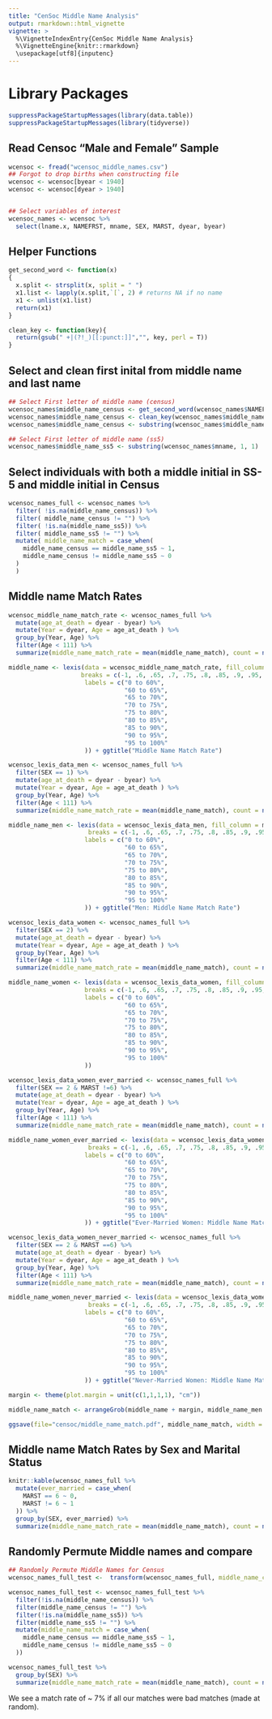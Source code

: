 ```yaml
---
title: "CenSoc Middle Name Analysis"
output: rmarkdown::html_vignette
vignette: >
  %\VignetteIndexEntry{CenSoc Middle Name Analysis}
  %\VignetteEngine{knitr::rmarkdown}
  \usepackage[utf8]{inputenc}
---
```


# Library Packages
```r
suppressPackageStartupMessages(library(data.table))
suppressPackageStartupMessages(library(tidyverse))
```

## Read Censoc "Male and Female" Sample
```r
wcensoc <- fread("wcensoc_middle_names.csv")
## Forgot to drop births when constructing file 
wcensoc <- wcensoc[byear < 1940]
wcensoc <- wcensoc[dyear > 1940]


## Select variables of interest
wcensoc_names <- wcensoc %>%
  select(lname.x, NAMEFRST, mname, SEX, MARST, dyear, byear)
```


## Helper Functions 
```r
get_second_word <- function(x)
{
  x.split <- strsplit(x, split = " ")
  x1.list <- lapply(x.split,`[`, 2) # returns NA if no name
  x1 <- unlist(x1.list)
  return(x1)
}

clean_key <- function(key){
  return(gsub(" +|(?!_)[[:punct:]]","", key, perl = T))
}
```

## Select and clean first inital from middle name and last name 
```r
## Select First letter of middle name (census)
wcensoc_names$middle_name_census <- get_second_word(wcensoc_names$NAMEFRST)
wcensoc_names$middle_name_census <- clean_key(wcensoc_names$middle_name_census)
wcensoc_names$middle_name_census <- substring(wcensoc_names$middle_name_census, 1, 1)

## Select First letter of middle name (ss5)
wcensoc_names$middle_name_ss5 <- substring(wcensoc_names$mname, 1, 1)
```

## Select individuals with both a middle initial in SS-5 and middle initial in Census

```r
wcensoc_names_full <- wcensoc_names %>% 
  filter( !is.na(middle_name_census)) %>% 
  filter( middle_name_census != "") %>% 
  filter( !is.na(middle_name_ss5)) %>% 
  filter( middle_name_ss5 != "") %>% 
  mutate( middle_name_match = case_when(
    middle_name_census == middle_name_ss5 ~ 1,
    middle_name_census != middle_name_ss5 ~ 0
  )
  )
```

## Middle name Match Rates
```r
wcensoc_middle_name_match_rate <- wcensoc_names_full %>% 
  mutate(age_at_death = dyear - byear) %>% 
  mutate(Year = dyear, Age = age_at_death ) %>% 
  group_by(Year, Age) %>%
  filter(Age < 111) %>%
  summarize(middle_name_match_rate = mean(middle_name_match), count = n())

middle_name <- lexis(data = wcensoc_middle_name_match_rate, fill_column = middle_name_match_rate, 
                    breaks = c(-1, .6, .65, .7, .75, .8, .85, .9, .95, 5),
                     labels = c("0 to 60%",
                                "60 to 65%",
                                "65 to 70%",
                                "70 to 75%",
                                "75 to 80%",
                                "80 to 85%",
                                "85 to 90%",
                                "90 to 95%",
                                "95 to 100%"
                     )) + ggtitle("Middle Name Match Rate")

```

```r
wcensoc_lexis_data_men <- wcensoc_names_full %>% 
  filter(SEX == 1) %>% 
  mutate(age_at_death = dyear - byear) %>% 
  mutate(Year = dyear, Age = age_at_death ) %>% 
  group_by(Year, Age) %>%
  filter(Age < 111) %>%
  summarize(middle_name_match_rate = mean(middle_name_match), count = n())

middle_name_men <- lexis(data = wcensoc_lexis_data_men, fill_column = middle_name_match_rate,
                      breaks = c(-1, .6, .65, .7, .75, .8, .85, .9, .95, 5),
                     labels = c("0 to 60%",
                                "60 to 65%",
                                "65 to 70%",
                                "70 to 75%",
                                "75 to 80%",
                                "80 to 85%",
                                "85 to 90%",
                                "90 to 95%",
                                "95 to 100%"
                     )) + ggtitle("Men: Middle Name Match Rate")
```

```r
wcensoc_lexis_data_women <- wcensoc_names_full %>% 
  filter(SEX == 2) %>% 
  mutate(age_at_death = dyear - byear) %>% 
  mutate(Year = dyear, Age = age_at_death ) %>% 
  group_by(Year, Age) %>%
  filter(Age < 111) %>%
  summarize(middle_name_match_rate = mean(middle_name_match), count = n())

middle_name_women <- lexis(data = wcensoc_lexis_data_women, fill_column = middle_name_match_rate, 
                     breaks = c(-1, .6, .65, .7, .75, .8, .85, .9, .95, 5),
                     labels = c("0 to 60%",
                                "60 to 65%",
                                "65 to 70%",
                                "70 to 75%",
                                "75 to 80%",
                                "80 to 85%",
                                "85 to 90%",
                                "90 to 95%",
                                "95 to 100%"
                     ))
```

```r
wcensoc_lexis_data_women_ever_married <- wcensoc_names_full %>% 
  filter(SEX == 2 & MARST !=6) %>% 
  mutate(age_at_death = dyear - byear) %>% 
  mutate(Year = dyear, Age = age_at_death ) %>% 
  group_by(Year, Age) %>%
  filter(Age < 111) %>%
  summarize(middle_name_match_rate = mean(middle_name_match), count = n())

middle_name_women_ever_married <- lexis(data = wcensoc_lexis_data_women_ever_married, fill_column = middle_name_match_rate, 
                      breaks = c(-1, .6, .65, .7, .75, .8, .85, .9, .95, 5),
                     labels = c("0 to 60%",
                                "60 to 65%",
                                "65 to 70%",
                                "70 to 75%",
                                "75 to 80%",
                                "80 to 85%",
                                "85 to 90%",
                                "90 to 95%",
                                "95 to 100%"
                     )) + ggtitle("Ever-Married Women: Middle Name Match Rate")
```


```r
wcensoc_lexis_data_women_never_married <- wcensoc_names_full %>% 
  filter(SEX == 2 & MARST ==6) %>% 
  mutate(age_at_death = dyear - byear) %>% 
  mutate(Year = dyear, Age = age_at_death ) %>% 
  group_by(Year, Age) %>%
  filter(Age < 111) %>%
  summarize(middle_name_match_rate = mean(middle_name_match), count = n())

middle_name_women_never_married <- lexis(data = wcensoc_lexis_data_women_never_married, fill_column = middle_name_match_rate, 
                      breaks = c(-1, .6, .65, .7, .75, .8, .85, .9, .95, 5),
                     labels = c("0 to 60%",
                                "60 to 65%",
                                "65 to 70%",
                                "70 to 75%",
                                "75 to 80%",
                                "80 to 85%",
                                "85 to 90%",
                                "90 to 95%",
                                "95 to 100%"
                     )) + ggtitle("Never-Married Women: Middle Name Match Rate")
```

```r
margin <- theme(plot.margin = unit(c(1,1,1,1), "cm"))

middle_name_match <- arrangeGrob(middle_name + margin, middle_name_men + margin, middle_name_women_ever_married + margin, middle_name_women_never_married + margin, nrow=2)

ggsave(file="censoc/middle_name_match.pdf", middle_name_match, width = 20, height = 20)
```

## Middle name Match Rates by Sex and Marital Status

```r
knitr::kable(wcensoc_names_full %>% 
  mutate(ever_married = case_when(
    MARST == 6 ~ 0,
    MARST != 6 ~ 1
  )) %>% 
  group_by(SEX, ever_married) %>%
  summarize(middle_name_match_rate = mean(middle_name_match), count = n()))


```

## Randomly Permute Middle names and compare
```r

## Randomly Permute Middle Names for Census
wcensoc_names_full_test <-  transform(wcensoc_names_full, middle_name_census = sample(middle_name_census) )

wcensoc_names_full_test <- wcensoc_names_full_test %>% 
  filter(!is.na(middle_name_census)) %>% 
  filter(middle_name_census != "") %>% 
  filter(!is.na(middle_name_ss5)) %>% 
  filter(middle_name_ss5 != "") %>% 
  mutate(middle_name_match = case_when(
    middle_name_census == middle_name_ss5 ~ 1,
    middle_name_census != middle_name_ss5 ~ 0
  ))

wcensoc_names_full_test %>% 
  group_by(SEX) %>%
  summarize(middle_name_match_rate = mean(middle_name_match), count = n())
```

We see a match rate of ~ 7% if all our matches were bad matches (made at random).


